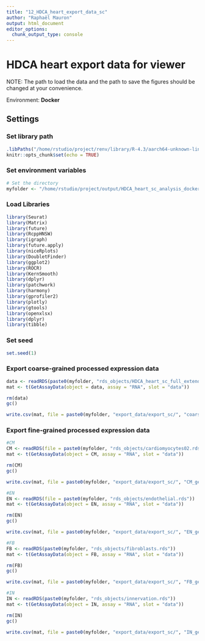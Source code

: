 ```yaml
---
title: "12_HDCA_heart_export_data_sc"
author: "Raphaël Mauron"
output: html_document
editor_options: 
  chunk_output_type: console
---
```


# HDCA heart export data for viewer

NOTE: The path to load the data and the path to save the figures should be changed at your convenience.

Environment: **Docker**


## Settings

### Set library path

```r
.libPaths("/home/rstudio/project/renv/library/R-4.3/aarch64-unknown-linux-gnu/")
knitr::opts_chunk$set(echo = TRUE)
```


### Set environment variables

```r
# Set the directory 
myfolder <- "/home/rstudio/project/output/HDCA_heart_sc_analysis_docker/"
```


### Load Libraries

```r
library(Seurat)
library(Matrix)
library(future)
library(RcppHNSW)
library(igraph)
library(future.apply)
library(niceRplots)
library(DoubletFinder)
library(ggplot2)
library(ROCR)
library(KernSmooth)
library(dplyr)
library(patchwork)
library(harmony)
library(gprofiler2)
library(plotly)
library(gtools)
library(openxlsx)
library(dplyr)
library(tibble)
```


### Set seed

```r
set.seed(1)
```


### Export coarse-grained processed expression data

```r
data <- readRDS(paste0(myfolder, "rds_objects/HDCA_heart_sc_full_extended.rds"))
mat <- t(GetAssayData(object = data, assay = "RNA", slot = "data"))

rm(data)
gc()

write.csv(mat, file = paste0(myfolder, "export_data/export_sc/", "coarse_grained_gene_expr", ".csv"))
```


### Export fine-grained processed expression data

```r
#CM
CM <- readRDS(file = paste0(myfolder, "rds_objects/cardiomyocytes02.rds"))
mat <- t(GetAssayData(object = CM, assay = "RNA", slot = "data"))

rm(CM)
gc()

write.csv(mat, file = paste0(myfolder, "export_data/export_sc/", "CM_gene_expr", ".csv"))
```

```r
#EN
EN <- readRDS(file = paste0(myfolder, "rds_objects/endothelial.rds"))
mat <- t(GetAssayData(object = EN, assay = "RNA", slot = "data"))

rm(EN)
gc()

write.csv(mat, file = paste0(myfolder, "export_data/export_sc/", "EN_gene_expr", ".csv"))
```

```r
#FB
FB <- readRDS(paste0(myfolder, "rds_objects/fibroblasts.rds"))
mat <- t(GetAssayData(object = FB, assay = "RNA", slot = "data"))

rm(FB)
gc()

write.csv(mat, file = paste0(myfolder, "export_data/export_sc/", "FB_gene_expr", ".csv"))
```

```r
#IN
IN <- readRDS(paste0(myfolder, "rds_objects/innervation.rds"))
mat <- t(GetAssayData(object = IN, assay = "RNA", slot = "data"))

rm(IN)
gc()

write.csv(mat, file = paste0(myfolder, "export_data/export_sc/", "IN_gene_expr", ".csv"))
```


